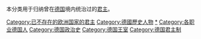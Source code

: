 {{Commonscat|Monarchs of Germany}}
本分类用于归纳曾在[[德国|德国]]境内统治过的[[君主|君主]]。

[[Category:已不存在的欧洲国家的君主|Category:已不存在的欧洲国家的君主]]
[[Category:德國歷史人物|Category:德國歷史人物]]
[[Category:德國國家元首|*]]
[[Category:各职业德国人|Category:各职业德国人]]
[[Category:德国政治史|Category:德国政治史]]
[[Category:德国王室|Category:德国王室]]
[[Category:德国君主制|Category:德国君主制]]